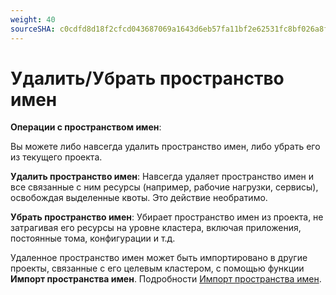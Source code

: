 ```yaml
---
weight: 40
sourceSHA: c0cdfd8d18f2cfcd043687069a1643d6eb57fa11bf2e62531fc8bf026a8f8ea2
---
```


# Удалить/Убрать пространство имен

**Операции с пространством имен**:

Вы можете либо навсегда удалить пространство имен, либо убрать его из текущего проекта.

**Удалить пространство имен**: Навсегда удаляет пространство имен и все связанные с ним ресурсы (например, рабочие нагрузки, сервисы), освобождая выделенные квоты. Это действие необратимо.

**Убрать пространство имен**: Убирает пространство имен из проекта, не затрагивая его ресурсы на уровне кластера, включая приложения, постоянные тома, конфигурации и т.д.

Удаленное пространство имен может быть импортировано в другие проекты, связанные с его целевым кластером, с помощью функции **Импорт пространства имен**. Подробности [Импорт пространства имен](./import_namespace.mdx).
